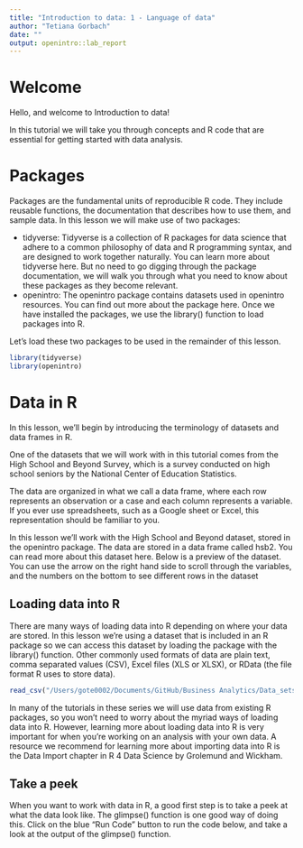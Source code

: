 ```yaml
---
title: "Introduction to data: 1 - Language of data"
author: "Tetiana Gorbach"
date: ""
output: openintro::lab_report
---
```




# Welcome

Hello, and welcome to Introduction to data!

In this tutorial we will take you through concepts and R code that are essential for getting started with data analysis.


# Packages

Packages are the fundamental units of reproducible R code. They include reusable functions, the documentation that describes how to use them, and sample data. In this lesson we will make use of two packages:

 - tidyverse: Tidyverse is a collection of R packages for data science that adhere to a common philosophy of data and R programming syntax, and are designed to work together naturally. You can learn more about tidyverse here. But no need to go digging through the package documentation, we will walk you through what you need to know about these packages as they become relevant.
 - openintro: The openintro package contains datasets used in openintro resources. You can find out more about the package here.
Once we have installed the packages, we use the library() function to load packages into R.

Let’s load these two packages to be used in the remainder of this lesson.

```r
library(tidyverse)
library(openintro)
```

# Data in R

In this lesson, we’ll begin by introducing the terminology of datasets and data frames in R.

One of the datasets that we will work with in this tutorial comes from the High School and Beyond Survey, which is a survey conducted on high school seniors by the National Center of Education Statistics.

The data are organized in what we call a data frame, where each row represents an observation or a case and each column represents a variable. If you ever use spreadsheets, such as a Google sheet or Excel, this representation should be familiar to you.

In this lesson we’ll work with the High School and Beyond dataset, stored in the openintro package. The data are stored in a data frame called hsb2. You can read more about this dataset here. Below is a preview of the dataset. You can use the arrow on the right hand side to scroll through the variables, and the numbers on the bottom to see different rows in the dataset

## Loading data into R
There are many ways of loading data into R depending on where your data are stored. In this lesson we’re using a dataset that is included in an R package so we can access this dataset by loading the package with the library() function. Other commonly used formats of data are plain text, comma separated values (CSV), Excel files (XLS or XLSX), or RData (the file format R uses to store data).

```r
read_csv("/Users/gote0002/Documents/GitHub/Business Analytics/Data_sets/bike_sharing.csv")
```


In many of the tutorials in these series we will use data from existing R packages, so you won’t need to worry about the myriad ways of loading data into R. However, learning more about loading data into R is very important for when you’re working on an analysis with your own data. A resource we recommend for learning more about importing data into R is the Data Import chapter in R 4 Data Science by Grolemund and Wickham.

## Take a peek
When you want to work with data in R, a good first step is to take a peek at what the data look like. The glimpse() function is one good way of doing this. Click on the blue “Run Code” button to run the code below, and take a look at the output of the glimpse() function.

